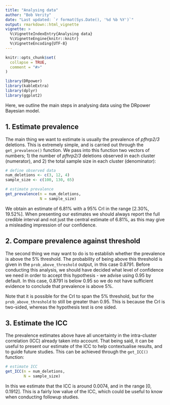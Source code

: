---
title: "Analysing data"
author: "Bob Verity"
date: "Last updated: `r format(Sys.Date(), '%d %b %Y')`"
output: rmarkdown::html_vignette
vignette: >
  %\VignetteIndexEntry{Analysing data}
  %\VignetteEngine{knitr::knitr}
  %\VignetteEncoding{UTF-8}
---

```{r, include = FALSE}
knitr::opts_chunk$set(
  collapse = TRUE,
  comment = "#>"
)
```
```{r, echo=FALSE, message=FALSE, warning=FALSE}
library(DRpower)
library(kableExtra)
library(dplyr)
library(ggplot2)
```

Here, we outline the main steps in analysing data using the DRpower Bayesian model.

## 1. Estimate prevalence

The main thing we want to estimate is usually the prevalence of *pfhrp2/3* deletions. This is extremely simple, and is carried out through the `get_prevalence()` function. We pass into this function two vectors of numbers; 1) the number of *pfhrp2/3* deletions observed in each cluster (numerator), and 2) the total sample size in each cluster (denominator):

```{r}
# define observed data
num_deletions <- c(3, 12, 4)
sample_size <- c(100, 130, 65)

# estimate prevalence
get_prevalence(n = num_deletions,
               N = sample_size)
```

We obtain an estimate of 6.81% with a 95% CrI in the range [2.30%, 19.52%]. When presenting our estimates we should always report the full credible interval and not just the central estimate of 6.81%, as this may give a misleading impression of our confidence.

## 2. Compare prevalence against threshold

The second thing we may want to do is to establish whether the prevalence is above the 5% threshold. The probability of being above this threshold is given in the `prob_above_threshold` output, in this case 0.8791. Before conducting this analysis, we should have decided what level of confidence we need in order to accept this hypothesis - we advise using 0.95 by default. In this case, 0.8791 is below 0.95 so we do not have sufficient evidence to conclude that prevalence is above 5%.

Note that it is possible for the CrI to span the 5% threshold, but for the `prob_above_threshold` to still be greater than 0.95. This is because the CrI is two-sided, whereas the hypothesis test is one sided.

## 3. Estimate the ICC

The prevalence estimates above have all uncertainty in the intra-cluster correlation (ICC) already taken into account. That being said, it can be useful to present our estimate of the ICC to help contextualise results, and to guide future studies. This can be achieved through the `get_ICC()` function:

```{r}
# estimate ICC
get_ICC(n = num_deletions,
        N = sample_size)
```

In this we estimate that the ICC is around 0.0074, and in the range [0, 0.1912]. This is a fairly low value of the ICC, which could be useful to know when conducting followup studies.
